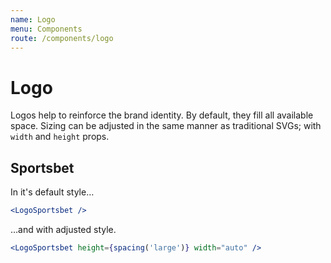 ```yaml
---
name: Logo
menu: Components
route: /components/logo
---
```


# Logo

Logos help to reinforce the brand identity. By default, they fill all available
space. Sizing can be adjusted in the same manner as traditional SVGs; with
`width` and `height` props.

## Sportsbet

In it's default style…

```jsx react-live
<LogoSportsbet />
```

…and with adjusted style.

```jsx react-live
<LogoSportsbet height={spacing('large')} width="auto" />
```
